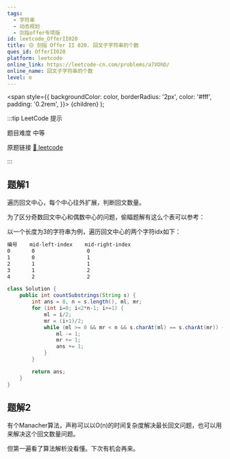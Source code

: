 ```yaml
---
tags:
  - 字符串
  - 动态规划
  - 剑指offer专项版
id: leetcode_OfferII020
title: 🟡 剑指 Offer II 020. 回文子字符串的个数
ques_id: OfferII020
platform: leetcode
online_link: https://leetcode-cn.com/problems/a7VOhD/
online_name: 回文子字符串的个数
level: m
---
```


  <span
    style={{
      backgroundColor: color,
      borderRadius: '2px',
      color: '#fff',
      padding: '0.2rem',
    }}>
    {children}
  </span>
);

:::tip LeetCode 提示

题目难度 <Highlight color="#ffc01e">中等</Highlight>

原题链接 [🔗 leetcode](https://leetcode-cn.com/problems/a7VOhD/)

:::

## 题解1

遍历回文中心，每个中心往外扩展，判断回文数量。

为了区分奇数回文中心和偶数中心的问题，偷瞄题解有这么个表可以参考：

以一个长度为3的字符串为例，遍历回文中心的两个字符idx如下：

```txt
编号    mid-left-index    mid-right-index
0       0                 0
1       0                 1
2       1                 1
3       1                 2
4       2                 2
```


```java
class Solution {
    public int countSubstrings(String s) {
        int ans = 0, n = s.length(), ml, mr;
        for (int i=0; i<2*n-1; i+=1) {
            ml = i/2;
            mr = (i+1)/2;
            while (ml >= 0 && mr < n && s.charAt(ml) == s.charAt(mr)) {
                ml -= 1;
                mr += 1;
                ans += 1;
            }
        }

        return ans;
    }
}
```

## 题解2

有个Manacher算法，声称可以以O(n)的时间复杂度解决最长回文问题，也可以用来解决这个回文数量问题。

但第一遍看了算法解析没看懂。下次有机会再来。

<!-- TODO: 算法没看懂 -->
